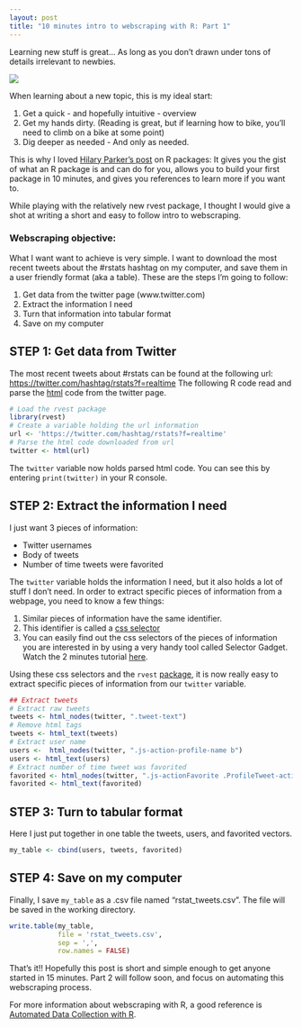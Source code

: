 ```yaml
---
layout: post
title: "10 minutes intro to webscraping with R: Part 1"
---
```


Learning new stuff is great... As long as you don't drawn under tons of details irrelevant to newbies.

![](/images/webscraping_1/hydrant_2.jpg =512x)

When learning about a new topic, this is my ideal start:

1. Get a quick - and hopefully intuitive - overview
2. Get my hands dirty. (Reading is great, but if learning how to bike, you'll need to climb on a bike at some point)
3. Dig deeper as needed - And only as needed.

This is why I loved [Hilary Parker's post](http://hilaryparker.com/2014/04/29/writing-an-r-package-from-scratch/) on R packages: It gives you the gist of what an R package is and can do for you, allows you to build your first package in 10 minutes, and gives you references to learn more if you want to.

While playing with the relatively new rvest package, I thought I would give a shot at writing a short and easy to follow intro to webscraping.

### Webscraping objective:
What I want want to achieve is very simple. I want to download the most recent tweets about the #rstats hashtag on my computer, and save them in a user friendly format (aka a table). These are the steps I'm going to follow:

1. Get data from the twitter page (www.twitter.com)
2. Extract the information I need
3. Turn that information into tabular format
4. Save on my computer

## STEP 1: Get data from Twitter
The most recent tweets about #rstats can be found at the following url: [https://twitter.com/hashtag/rstats?f=realtime](https://twitter.com/hashtag/rstats?f=realtime)
The following R code read and parse the [html](https://www.khanacademy.org/computing/computer-programming/html-css/intro-to-html/v/making-webpages-intro) code from the twitter page.

```r
# Load the rvest package
library(rvest) 
# Create a variable holding the url information
url <- 'https://twitter.com/hashtag/rstats?f=realtime' 
# Parse the html code downloaded from url
twitter <- html(url) 
```

The `twitter` variable now holds parsed html code. You can see this by entering `print(twitter)` in your R console.

## STEP 2: Extract the information I need
I just want 3 pieces of information:

* Twitter usernames
* Body of tweets
* Number of time tweets were favorited

The `twitter` variable holds the information I need, but it also holds a lot of stuff I don't need. In order to extract specific pieces of information from a webpage, you need to know a few things:

1. Similar pieces of information have the same identifier.
2. This identifier is called a [css selector](http://flukeout.github.io/)
3. You can easily find out the css selectors of the pieces of information you are interested in by using a very handy tool called Selector Gadget. Watch the 2 minutes tutorial [here](http://selectorgadget.com/).

Using these css selectors and the `rvest` [package](http://blog.rstudio.org/2014/11/24/rvest-easy-web-scraping-with-r/), it is now really easy to extract specific pieces of information from our `twitter` variable.


```r
## Extract tweets
# Extract raw tweets
tweets <- html_nodes(twitter, ".tweet-text")
# Remove html tags
tweets <- html_text(tweets) 
# Extract user name
users <-  html_nodes(twitter, ".js-action-profile-name b")
users <- html_text(users)
# Extract number of time tweet was favorited
favorited <- html_nodes(twitter, ".js-actionFavorite .ProfileTweet-actionCountForPresentation")
favorited <- html_text(favorited)
```

## STEP 3: Turn to tabular format
Here I just put together in one table the tweets, users, and favorited vectors.

```r
my_table <- cbind(users, tweets, favorited)
```

## STEP 4: Save on my computer
Finally, I save `my_table` as a .csv file named "rstat_tweets.csv". The file will be saved in the working directory.
```r
write.table(my_table,  
            file = 'rstat_tweets.csv', 
            sep = ',', 
            row.names = FALSE)
```

That's it!! Hopefully this post is short and simple enough to get anyone started in 15 minutes. Part 2 will follow soon, and focus on automating this webscraping process.

For more information about webscraping with R, a good reference is [Automated Data Collection with R](http://www.amazon.com/Automated-Data-Collection-Practical-Scraping/dp/111883481X).

